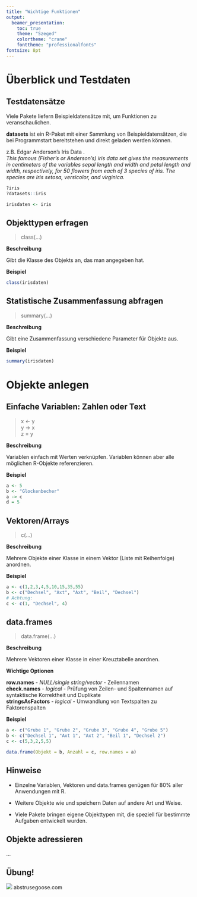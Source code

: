 ```yaml
---
title: "Wichtige Funktionen"
output:
  beamer_presentation:
    toc: true
    theme: "Szeged"
    colortheme: "crane"
    fonttheme: "professionalfonts"
fontsize: 8pt
---
```


# Überblick und Testdaten

## Testdatensätze

Viele Pakete liefern Beispieldatensätze mit, um Funktionen zu veranschaulichen.  

**datasets** ist ein R-Paket mit einer Sammlung von Beispieldatensätzen, die bei Programmstart bereitstehen und direkt geladen werden können. 

z.B. Edgar Anderson's Iris Data \underline{iris}.  
*This famous (Fisher's or Anderson's) iris data set gives the measurements in centimeters of the variables sepal length and width and petal length and width, respectively, for 50 flowers from each of 3 species of iris. The species are Iris setosa, versicolor, and virginica.*

```r
?iris
?datasets::iris

irisdaten <- iris
```


## Objekttypen erfragen

> class(...)

**Beschreibung**

Gibt die Klasse des Objekts an, das man angegeben hat.

**Beispiel**

```r
class(irisdaten)
```



## Statistische Zusammenfassung abfragen

> summary(...)

**Beschreibung**

Gibt eine Zusammenfassung verschiedene Parameter für Objekte aus.

**Beispiel**

```r
summary(irisdaten)
```



# Objekte anlegen

## Einfache Variablen: Zahlen oder Text

> x <- y  
> y -> x  
> z = y

**Beschreibung**

Variablen einfach mit Werten verknüpfen. Variablen können aber alle möglichen R-Objekte referenzieren. 

**Beispiel**

```r
a <- 5
b <- "Glockenbecher"
a -> c
d = 5 
```



## Vektoren/Arrays

> c(...)

**Beschreibung**

Mehrere Objekte einer Klasse in einem Vektor (Liste mit Reihenfolge) anordnen.

**Beispiel**

```r
a <- c(1,2,3,4,5,10,15,35,55)
b <- c("Dechsel", "Axt", "Axt", "Beil", "Dechsel")
# Achtung: 
c <- c(1, "Dechsel", 4)
```



## data.frames

> data.frame(...)

**Beschreibung**

Mehrere Vektoren einer Klasse in einer Kreuztabelle anordnen.

**Wichtige Optionen**  

**row.names** - *NULL/single string/vector* - Zeilennamen  
**check.names** - *logical* - Prüfung von Zeilen- und Spaltennamen auf syntaktische Korrektheit und Duplikate  
**stringsAsFactors** - *logical* - Umwandlung von Textspalten zu Faktorenspalten

**Beispiel**

```r
a <- c("Grube 1", "Grube 2", "Grube 3", "Grube 4", "Grube 5")
b <- c("Dechsel 1", "Axt 1", "Axt 2", "Beil 1", "Dechsel 2")
c <- c(5,3,2,5,5)

data.frame(Objekt = b, Anzahl = c, row.names = a)
```



## Hinweise

- Einzelne Variablen, Vektoren und data.frames genügen für 80% aller Anwendungen mit R. 

- Weitere Objekte wie **\underline{Matrizen}** und **\underline{Listen}** speichern Daten auf andere Art und Weise.    

- Viele Pakete bringen eigene Objekttypen mit, die speziell für bestimmte Aufgaben entwickelt wurden. 



## Objekte adressieren 

...

## Übung!

![](http://abstrusegoose.com/strips/saint_curious_george.png)
abstrusegoose.com
